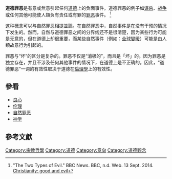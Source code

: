'''道德罪恶'''是有意或無意引起任何[[道德|道德]]上的负面事件。道德罪恶的例子如[[謀殺|谋杀]]、[[战争|战争]]或任何其他可能使人類负有责任或有罪的[[惡|罪恶]]事件。 <ref>"The Two Types of Evil." BBC News. BBC, n.d. Web. 13 Sept. 2014. [http://www.bbc.co.uk/schools/gcsebitesize/rs/god/chgoodandevilrev1.shtml Christianity: good and evil]</ref>

这种概念可以与自然罪恶相提並論。在自然罪恶中，自然事件是在没有干预的情况下发生的。然而，自然与道德罪恶之间的分界线还不是很清楚，因为某些行为可能是无意的，但在道德上却很重要，而某些自然事件（例如：[[全球变暖|全球變暖]]）可能是由人類故意行为引起的。

罪恶与“坏”的区分是复杂的。罪恶不仅是“消极的”，而且是「坏」的。因为罪恶是独立存在，并且不涉及任何其他事件的情况下，在道德上是不正确的。因此，“道德罪恶”一词的有效性取决于道德在[[伦理学|倫理學]]上的有效性。

== 參看 ==
* [[良知|良心]]
* [[伦理学|伦理]]
* [[自然罪恶|自然罪恶]]
* [[神义论|神学]]

==參考文獻==
{{reflist}}

[[Category:宗教哲學|Category:宗教哲學]]
[[Category:道德|Category:道德]]
[[Category:意向|Category:意向]]
[[Category:道德觀念|Category:道德觀念]]